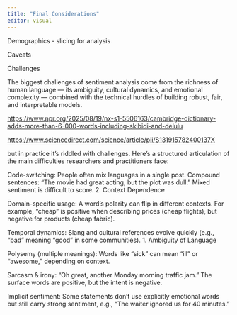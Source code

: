 ```yaml
---
title: "Final Considerations"
editor: visual
---
```


Demographics - slicing for analysis

Caveats

Challenges

The biggest challenges of sentiment analysis come from the richness of human language — its ambiguity, cultural dynamics, and emotional complexity — combined with the technical hurdles of building robust, fair, and interpretable models.

<https://www.npr.org/2025/08/19/nx-s1-5506163/cambridge-dictionary-adds-more-than-6-000-words-including-skibidi-and-delulu>

<https://www.sciencedirect.com/science/article/pii/S131915782400137X>

but in practice it’s riddled with challenges. Here’s a structured articulation of the main difficulties researchers and practitioners face:

Code-switching: People often mix languages in a single post. Compound sentences: “The movie had great acting, but the plot was dull.” Mixed sentiment is difficult to score. 2. Context Dependence

Domain-specific usage: A word’s polarity can flip in different contexts. For example, “cheap” is positive when describing prices (cheap flights), but negative for products (cheap fabric).

Temporal dynamics: Slang and cultural references evolve quickly (e.g., “bad” meaning “good” in some communities). 1. Ambiguity of Language

Polysemy (multiple meanings): Words like “sick” can mean “ill” or “awesome,” depending on context.

Sarcasm & irony: “Oh great, another Monday morning traffic jam.” The surface words are positive, but the intent is negative.

Implicit sentiment: Some statements don’t use explicitly emotional words but still carry strong sentiment, e.g., “The waiter ignored us for 40 minutes.”
